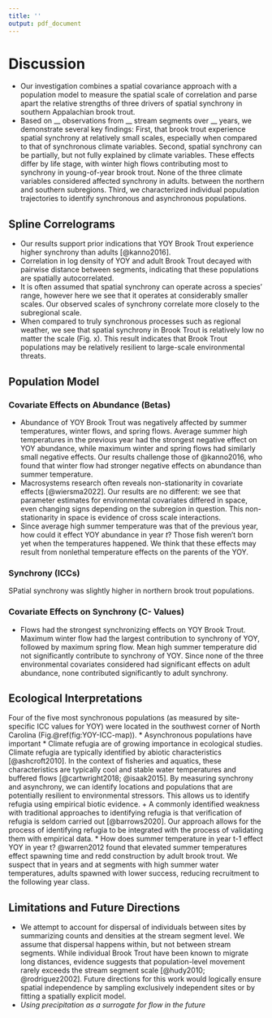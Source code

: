 ```yaml
---
title: ''
output: pdf_document
---
```


# Discussion
* Our investigation combines a spatial covariance approach with a population model to measure the spatial scale of correlation and parse apart the relative strengths of three drivers of spatial synchrony in southern Appalachian brook trout.
* Based on __ observations from __ stream segments over __ years, we demonstrate several key findings: First, that brook trout experience spatial synchrony at relatively small scales, especially when compared to that of synchronous climate variables. Second, spatial synchrony can be partially, but not fully explained by climate variables. These effects differ by life stage, with winter high flows contributing most to synchrony in young-of-year brook trout. None of the three climate variables considered affected synchrony in adults. between the northern and southern subregions. Third, we characterized individual population trajectories to identify synchronous and asynchronous populations. 

## Spline Correlograms
*	Our results support prior indications that YOY Brook Trout experience higher synchrony than adults [@kanno2016].
* Correlation in log density of YOY and adult Brook Trout decayed with pairwise distance between segments, indicating that these populations are spatially autocorrelated.
* It is often assumed that spatial synchrony can operate across a species’ range, however here we see that it operates at considerably smaller scales. Our observed scales of synchrony correlate more closely to the subregional scale.
* When compared to truly synchronous processes such as regional weather, we see that spatial synchrony in Brook Trout is relatively low no matter the scale (Fig. x). This result indicates that Brook Trout populations may be relatively resilient to large-scale environmental threats.

## Population Model
### Covariate Effects on Abundance (Betas)
* Abundance of YOY Brook Trout was negatively affected by summer temperatures, winter flows, and spring flows. Average summer high temperatures in the previous year had the strongest negative effect on YOY abundance, while maximum winter and spring flows had similarly small negative effects. Our results challenge those of @kanno2016, who found that winter flow had stronger negative effects on abundance than summer temperature.
* Macrosystems research often reveals non-stationarity in covariate effects [@wiersma2022]. Our results are no different: we see that parameter estimates for environmental covariates differed in space, even changing signs depending on the subregion in question. This non-stationarity in space is evidence of cross scale interactions.
* Since average high summer temperature was that of the previous year, how could it effect YOY abundance in year $t$? Those fish weren’t born yet when the temperatures happened. We think that these effects may result from nonlethal temperature effects on the parents of the YOY. 

### Synchrony (ICCs)
SPatial synchrony was slightly higher in northern brook trout populations.

### Covariate Effects on Synchrony (C- Values)
* Flows had the strongest synchronizing effects on YOY Brook Trout. Maximum winter flow had the largest contribution to synchrony of YOY, followed by maximum spring flow. Mean high summer temperature did not significantly contribute to synchrony of YOY. Since none of the three environmental covariates considered had significant effects on adult abundance, none contributed significantly to adult synchrony.


## Ecological Interpretations
Four of the five most synchronous populations (as measured by site-specific ICC values for YOY) were located in the southwest corner of North Carolina (Fig.\@ref(fig:YOY-ICC-map)). 
* Asynchronous populations have important 
* Climate refugia are of growing importance in ecological studies. Climate refugia are typically identified by abiotic characteristics [@ashcroft2010]. In the context of fisheries and aquatics, these characteristics are typically cool and stable water temperatures and buffered flows [@cartwright2018; @isaak2015]. By measuring synchrony and asynchrony, we can identify locations and populations that are potentially resilient to environmental stressors. This allows us to identify refugia using empirical biotic evidence. 
 + A commonly identified weakness with traditional approaches to identifying refugia is that verification of refugia is seldom carried out [@barrows2020]. Our approach allows for the process of identifying refugia to be integrated with the process of validating them with empirical data.
* How does summer temperature in year t-1 effect YOY in year t? @warren2012 found that elevated summer temperatures effect spawning time and redd construction by adult brook trout. We suspect that in years and at segments with high summer water temperatures, adults spawned with lower success, reducing recruitment to the following year class.

## Limitations and Future Directions
* We attempt to account for dispersal of individuals between sites by summarizing counts and densities at the stream segment level. We assume that dispersal happens within, but not between stream segments. While individual Brook Trout have been known to migrate long distances, evidence suggests that population-level movement rarely exceeds the stream segment scale [@hudy2010; @rodriguez2002]. Future directions for this work would logically ensure spatial independence by sampling exclusively independent sites or by fitting a spatially explicit model.
* *Using precipitation as a surrogate for flow in the future*

